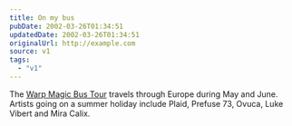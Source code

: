 ```yaml
---
title: On my bus
pubDate: 2002-03-26T01:34:51
updatedDate: 2002-03-26T01:34:51
originalUrl: http://example.com
source: v1
tags:
  - "v1"
---
```


The [Warp Magic Bus Tour][1] travels through Europe during May and June. Artists going on a summer holiday include Plaid, Prefuse 73, Ovuca, Luke Vibert and Mira Calix.

[1]: http://www.warprecords.com/tour/
